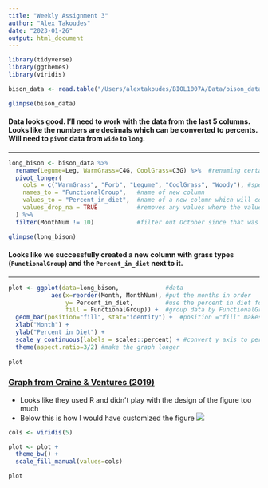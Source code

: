 ```yaml
---
title: "Weekly Assignment 3"
author: "Alex Takoudes"
date: "2023-01-26"
output: html_document
---
```




```r
library(tidyverse)
library(ggthemes)
library(viridis)
```


```r
bison_data <- read.table("/Users/alextakoudes/BIOL1007A/Data/bison_data.csv", header=TRUE, sep=",", stringsAsFactors = TRUE)

glimpse(bison_data)
```
#### Data looks good. I'll need to work with the data from the last 5 columns. Looks like the numbers are decimals which can be converted to percents. Will need to `pivot` data from `wide` to `long`.

***
```r
long_bison <- bison_data %>%
  rename(Legume=Leg, WarmGrass=C4G, CoolGrass=C3G) %>%  #renaming certain columns to their common name
  pivot_longer(
    cols = c("WarmGrass", "Forb", "Legume", "CoolGrass", "Woody"), #specify which columns you want to make longer
    names_to = "FunctionalGroup",   #name of new column
    values_to = "Percent_in_diet",  #name of a new column which will contain values
    values_drop_na = TRUE           #removes any values where the values = NA
  ) %>%
  filter(MonthNum != 10)            #filter out October since that was not graphed. (Maybe due to lack of obs)

glimpse(long_bison)
```

#### Looks like we successfully created a new column with grass types (`FunctionalGroup`) and the `Percent_in_diet` next to it.
***

```r
plot <- ggplot(data=long_bison,             #data
            aes(x=reorder(Month, MonthNum), #put the months in order
                y= Percent_in_diet,         #use the percent in diet for y axis
                fill = FunctionalGroup)) +  #group data by FunctionalGroup and give it color
  geom_bar(position="fill", stat="identity") +  #position ="fill" makes the bars stack and stretch to top
  xlab("Month") +
  ylab("Percent in Diet") +
  scale_y_continuous(labels = scales::percent) + #convert y axis to percents
  theme(aspect.ratio=3/2) #make the graph longer
  
plot
```


### [Graph from Craine & Ventures (2019)](https://datadryad.org/stash/dataset/doi:10.5061/dryad.k3j9kd56m)
* Looks like they used R and didn't play with the design of the figure too much
* Below this is how I would have customized the figure
![](/Users/alextakoudes/BIOL1007A/Data/Screenshot 2023-01-26 at 3.26.01 PM.png)

```r
cols <- viridis(5)

plot <- plot +
  theme_bw() +
  scale_fill_manual(values=cols)

plot
```